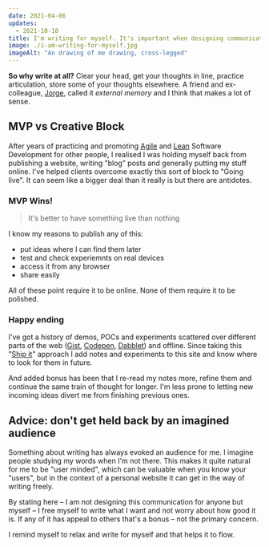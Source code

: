 ```yaml
---
date: 2021-04-06
updates:
  - 2021-10-18
title: I'm writing for myself. It's important when designing communication to know what you want to say, who you want to say it to and how you want them to feel. This isn't that – it's not designer communication – I'm writing for myself
image: ./i-am-writing-for-myself.jpg
imageAlt: "An drawing of me drawing, cross-legged"
---
```


**So why write at all?** Clear your head, get your thoughts in line, practice articulation, store some of your thoughts elsewhere. A friend and ex-colleague, <a href="https://twoormore.eu/">Jorge</a>, called it _external memory_ and I think that makes a lot of sense.

## MVP vs Creative Block

After years of practicing and promoting [Agile](https://en.wikipedia.org/wiki/Agile_software_development) and [Lean](https://en.wikipedia.org/wiki/Lean_software_development) Software Development for other people, I realised I was holding myself back from publishing a website, writing "blog" posts and generally putting my stuff online. I've helped clients overcome exactly this sort of block to "Going live". It can seem like a bigger deal than it really is but there are antidotes.

### MVP Wins!

> It's better to have something live than nothing

I know my reasons to publish any of this:

- put ideas where I can find them later
- test and check experiemnts on real devices
- access it from any browser
- share easily

All of these point require it to be online. None of them require it to be polished.

### Happy ending

I've got a history of demos, POCs and experiments scattered over different parts of the web ([Gist](https://gist.github.com/LL782/), [Codepen](https://codepen.io/LL782/), [Dabblet](https://dabblet.com/user/LL782)) and offline. Since taking this "[Ship it](https://books.google.co.uk/books/about/Ship_It.html?id=ka1QAAAAMAAJ&source=kp_book_description&redir_esc=y)" approach I add notes and experiments to this site and know where to look for them in future.

And added bonus has been that I re-read my notes more, refine them and continue the same train of thought for longer. I'm less prone to letting new incoming ideas divert me from finishing previous ones.

## Advice: don't get held back by an imagined audience

Something about writing has always evoked an audience for me. I imagine people studying my words when I'm not there. This makes it quite natural for me to be "user minded", which can be valuable when you know your "users", but in the context of a personal website it can get in the way of writing freely.

By stating here – I am not designing this communication for anyone but myself – I free myself to write what I want and not worry about how good it is. If any of it has appeal to others that's a bonus – not the primary concern.

I remind myself to relax and write for myself and that helps it to flow.
